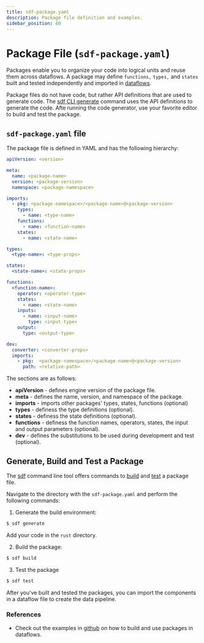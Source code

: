 ```yaml
---
title: sdf-package.yaml
description: Package file definition and examples.
sidebar_position: 60
---
```


# Package File (`sdf-package.yaml`)

Packages enable you to organize your code into logical units and reuse them across dataflows. A package may define `functions,` `types,` and `states` built and tested independently and imported in [dataflows].

Package files do not have code, but rather API definitions that are used to generate code. The [sdf CLI generate] command uses the API definitions to generate the code. Afte running the code generator, use your favorite editor to build and test the package.

## `sdf-package.yaml` file

The package file is defined in YAML and has the following hierarchy:

```yaml title="sdf-package.yaml"
apiVersion: <version>

meta:
  name: <package-name>
  version: <package-version>
  namespace: <package-namespace>

imports:
  - pkg: <package-namespace>/<package-name>@<package-version>
    types:
      - name: <type-name>
    functions:
      - name: <function-name>
    states:
      - name: <state-name>

types:
  <type-name>: <type-props>

states:
  <state-name>: <state-props>

functions:
  <function-name>:
    operator: <operator-type>
    states:
      - name: <state-name>
    inputs:
      - name: <input-name>
        type: <input-type>
    output:
      type: <output-type>

dev:
  converter: <converter-props>
  imports:
    - pkg:  <package-namespace>/<package-name>@<package-version>
      path: <relative-path>

```

The sections are as follows:
* **apiVersion** - defines engine version of the package file.
* **meta** - defines the name, version, and namespace of the package.
* **imports** - imports other packages' types, states, functions (optional)
* **types** - definess the type definitions (optional).
* **states** - definess the state definitions (optional).
* **functions** - definess the function names, operators, states, the input and output parameters (optional).
* **dev** - defines the substitutions to be used during development and test (optional).


## Generate, Build and Test a Package

The [sdf] command line tool offers commands to [build] and [test] a package file.

Navigate to the directory with the `sdf-package.yaml` and perform the following commands:

1. Generate the build environment:

```bash
$ sdf generate
```

Add your code in the `rust` directory.


2. Build the package:

```bash
$ sdf build
```

3. Test the package

```bash
$ sdf test
```

After you've built and tested the packages, you can import the components in a dataflow file to create the data pipeline.

### References

* Check out the examples in <a href="https://github.com/infinyon/stateful-dataflows-examples/tree/main/dataflows-composed" target="_blank">github</a> on how to build and use packages in dataflows.

[sdf]: cli
[build]: cli/build.mdx
[test]: cli/test.mdx
[sdf CLI generate]: cli/generate.mdx
[dataflows]: dataflow-yaml.mdx

